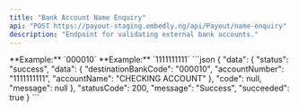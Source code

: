 ```yaml
---
title: "Bank Account Name Enquiry"
api: "POST https://payout-staging.embedly.ng/api/Payout/name-enquiry"
description: "Endpoint for validating external bank accounts."
---
```


<ParamField body="bankCode" type="string" required>
	**Example:** `000010`
</ParamField>
<ParamField body="accountNumber" type="string" required>
	**Example:** `1111111111`
</ParamField>

<ResponseExample>
  ```json
  {
    "data": {
      "status": "success",
      "data": {
        "destinationBankCode": "000010",
        "accountNumber": "1111111111",
        "accountName": "CHECKING ACCOUNT"
      },
      "code": null,
      "message": null
    },
    "statusCode": 200,
    "message": "Success",
    "succeeded": true
  }
```
</ResponseExample>
